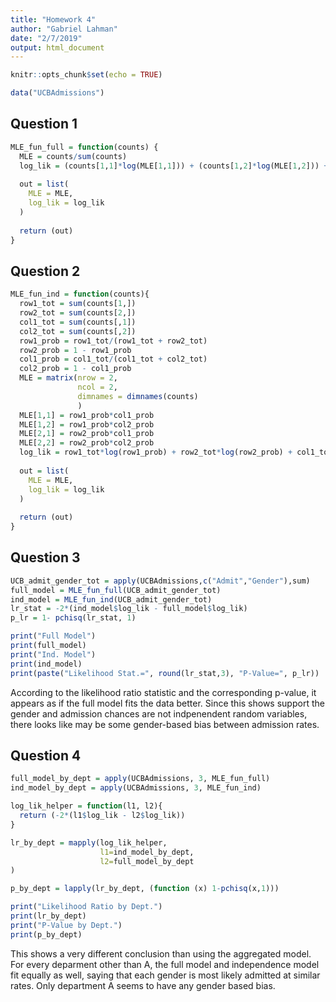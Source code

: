 ```yaml
---
title: "Homework 4"
author: "Gabriel Lahman"
date: "2/7/2019"
output: html_document
---
```


```r
knitr::opts_chunk$set(echo = TRUE)
```

```r
data("UCBAdmissions")
```

## Question 1
```r
MLE_fun_full = function(counts) {
  MLE = counts/sum(counts)
  log_lik = (counts[1,1]*log(MLE[1,1])) + (counts[1,2]*log(MLE[1,2])) + (counts[2,1]*log(MLE[2,1])) + (counts[2,2]*log(MLE[2,2])) 
  
  out = list(
    MLE = MLE,
    log_lik = log_lik
  )
  
  return (out)
}

```

## Question 2

```r
MLE_fun_ind = function(counts){
  row1_tot = sum(counts[1,])
  row2_tot = sum(counts[2,])
  col1_tot = sum(counts[,1])
  col2_tot = sum(counts[,2])
  row1_prob = row1_tot/(row1_tot + row2_tot)
  row2_prob = 1 - row1_prob
  col1_prob = col1_tot/(col1_tot + col2_tot)
  col2_prob = 1 - col1_prob
  MLE = matrix(nrow = 2,
               ncol = 2,
               dimnames = dimnames(counts)
               )
  MLE[1,1] = row1_prob*col1_prob
  MLE[1,2] = row1_prob*col2_prob
  MLE[2,1] = row2_prob*col1_prob
  MLE[2,2] = row2_prob*col2_prob
  log_lik = row1_tot*log(row1_prob) + row2_tot*log(row2_prob) + col1_tot*log(col1_prob) + col2_tot*log(col2_prob)
  
  out = list(
    MLE = MLE,
    log_lik = log_lik
  )
  
  return (out)
}

```

## Question 3

```r
UCB_admit_gender_tot = apply(UCBAdmissions,c("Admit","Gender"),sum)
full_model = MLE_fun_full(UCB_admit_gender_tot)
ind_model = MLE_fun_ind(UCB_admit_gender_tot)
lr_stat = -2*(ind_model$log_lik - full_model$log_lik)
p_lr = 1- pchisq(lr_stat, 1)
```
```r
print("Full Model")
print(full_model)
print("Ind. Model")
print(ind_model)
print(paste("Likelihood Stat.=", round(lr_stat,3), "P-Value=", p_lr))
```

According to the likelihood ratio statistic and the corresponding p-value, it appears as if the full model fits the data better. Since this shows support the gender and admission chances are not indpenendent random variables, there looks like may be some gender-based bias between admission rates.


## Question 4

```r
full_model_by_dept = apply(UCBAdmissions, 3, MLE_fun_full)
ind_model_by_dept = apply(UCBAdmissions, 3, MLE_fun_ind)

log_lik_helper = function(l1, l2){
  return (-2*(l1$log_lik - l2$log_lik))
}

lr_by_dept = mapply(log_lik_helper,
                    l1=ind_model_by_dept,
                    l2=full_model_by_dept
)

p_by_dept = lapply(lr_by_dept, (function (x) 1-pchisq(x,1)))
```
```r
print("Likelihood Ratio by Dept.")
print(lr_by_dept)
print("P-Value by Dept.")
print(p_by_dept)
```

This shows a very different conclusion than using the aggregated model. For every deparment other than A, the full model and independence model fit equally as well, saying that each gender is most likely admitted at similar rates. Only department A seems to have any gender based bias.